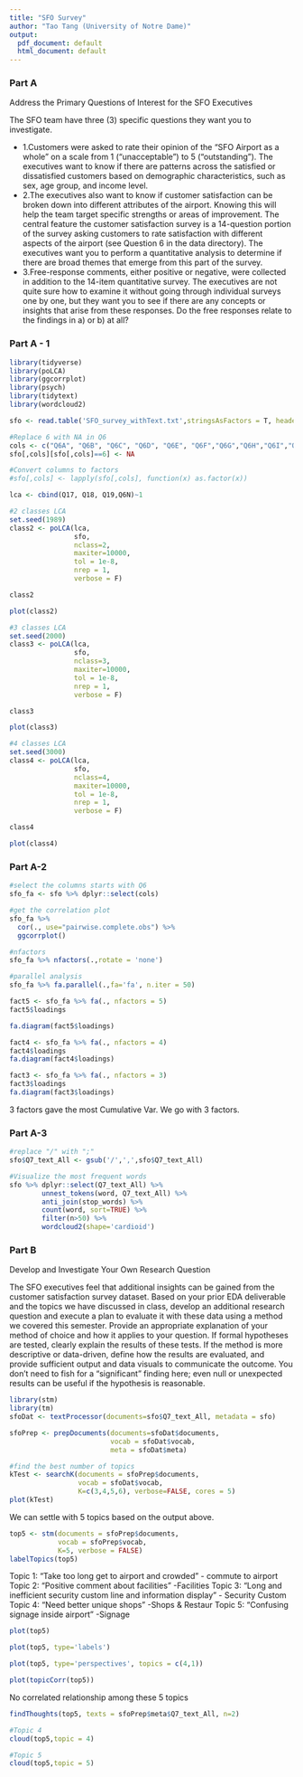 ```yaml
---
title: "SFO Survey"
author: "Tao Tang (University of Notre Dame)"
output:
  pdf_document: default
  html_document: default
---
```



### Part A
Address the Primary Questions of Interest for the SFO Executives

The SFO team have three (3) specific questions they want you to investigate.

- 1.Customers were asked to rate their opinion of the "SFO Airport as a whole" on a scale from 1 ("unacceptable") to 5 ("outstanding"). The executives want to know if there are patterns across the satisfied or dissatisfied customers based on demographic characteristics, such as sex, age group, and income level.
- 2.The executives also want to know if customer satisfaction can be broken down into different attributes of the airport. Knowing this will help the team target specific strengths or areas of improvement. The central feature the customer satisfaction survey is a 14-question portion of the survey asking customers to rate satisfaction with different aspects of the airport (see Question 6 in the data directory). The executives want you to perform a quantitative analysis to determine if there are broad themes that emerge from this part of the survey.
- 3.Free-response comments, either positive or negative, were collected in addition to the 14-item quantitative survey. The executives are not quite sure how to examine it without going through individual surveys one by one, but they want you to see if there are any concepts or insights that arise from these responses. Do the free responses relate to the findings in a) or b) at all?



### Part A - 1

```r
library(tidyverse)
library(poLCA)
library(ggcorrplot)
library(psych)
library(tidytext)
library(wordcloud2)
```


```r
sfo <- read.table('SFO_survey_withText.txt',stringsAsFactors = T, header=T)
```

```r
#Replace 6 with NA in Q6
cols <- c("Q6A", "Q6B", "Q6C", "Q6D", "Q6E", "Q6F","Q6G","Q6H","Q6I","Q6J","Q6K", "Q6L", "Q6M", "Q6N")
sfo[,cols][sfo[,cols]==6] <- NA

#Convert columns to factors
#sfo[,cols] <- lapply(sfo[,cols], function(x) as.factor(x))
```


```r
lca <- cbind(Q17, Q18, Q19,Q6N)~1

#2 classes LCA
set.seed(1989)
class2 <- poLCA(lca,
                sfo,
                nclass=2,
                maxiter=10000,
                tol = 1e-8,
                nrep = 1,
                verbose = F)

class2
```

```r
plot(class2)
```

```r
#3 classes LCA
set.seed(2000)
class3 <- poLCA(lca,
                sfo,
                nclass=3,
                maxiter=10000,
                tol = 1e-8,
                nrep = 1,
                verbose = F)

class3
```

```r
plot(class3)
```

```r
#4 classes LCA
set.seed(3000)
class4 <- poLCA(lca,
                sfo,
                nclass=4,
                maxiter=10000,
                tol = 1e-8,
                nrep = 1,
                verbose = F)

class4
```

```r
plot(class4)
```

### Part A-2
```r
#select the columns starts with Q6
sfo_fa <- sfo %>% dplyr::select(cols)

#get the correlation plot
sfo_fa %>% 
  cor(., use="pairwise.complete.obs") %>% 
  ggcorrplot()
```

```r
#nfactors
sfo_fa %>% nfactors(.,rotate = 'none')
```
```r
#parallel analysis
sfo_fa %>% fa.parallel(.,fa='fa', n.iter = 50)
```


```r
fact5 <- sfo_fa %>% fa(., nfactors = 5)
fact5$loadings
```

```r
fa.diagram(fact5$loadings)
```

```r
fact4 <- sfo_fa %>% fa(., nfactors = 4)
fact4$loadings
fa.diagram(fact4$loadings)
```


```r
fact3 <- sfo_fa %>% fa(., nfactors = 3)
fact3$loadings
fa.diagram(fact3$loadings)
```

3 factors gave the most Cumulative Var. We go with 3 factors. 


### Part A-3

```r
#replace "/" with ";"
sfo$Q7_text_All <- gsub('/',',',sfo$Q7_text_All)

#Visualize the most frequent words 
sfo %>% dplyr::select(Q7_text_All) %>% 
        unnest_tokens(word, Q7_text_All) %>%
        anti_join(stop_words) %>%
        count(word, sort=TRUE) %>%
        filter(n>50) %>%
        wordcloud2(shape='cardioid')
```



### Part B
Develop and Investigate Your Own Research Question

The SFO executives feel that additional insights can be gained from the customer satisfaction survey dataset. Based on your prior EDA deliverable and the topics we have discussed in class, develop an additional research question and execute a plan to evaluate it with these data using a method we covered this semester. Provide an appropriate explanation of your method of choice and how it applies to your question. If formal hypotheses are tested, clearly explain the results of these tests. If the method is more descriptive or data-driven, define how the results are evaluated, and provide sufficient output and data visuals to communicate the outcome. You don’t need to fish for a “significant” finding here; even null or unexpected results can be useful if the hypothesis is reasonable.

```r
library(stm)
library(tm)
sfoDat <- textProcessor(documents=sfo$Q7_text_All, metadata = sfo)
```


```r
sfoPrep <- prepDocuments(documents=sfoDat$documents,
                         vocab = sfoDat$vocab,
                         meta = sfoDat$meta)
```


```r
#find the best number of topics
kTest <- searchK(documents = sfoPrep$documents,
                 vocab = sfoDat$vocab,
                 K=c(3,4,5,6), verbose=FALSE, cores = 5)
plot(kTest)
```

We can settle with 5 topics based on the output above.


```r
top5 <- stm(documents = sfoPrep$documents,
            vocab = sfoPrep$vocab,
            K=5, verbose = FALSE)
labelTopics(top5)
```

Topic 1: "Take too long get to airport and crowded" - commute to airport
Topic 2: "Positive comment about facilities" -Facilities
Topic 3: "Long and inefficient security custom line and information display" - Security Custom
Topic 4: "Need better unique shops" -Shops & Restaur
Topic 5: "Confusing signage inside airport" -Signage




```r
plot(top5)
```



```r
plot(top5, type='labels')
```


```r
plot(top5, type='perspectives', topics = c(4,1))
```


```r
plot(topicCorr(top5))
```

No correlated relationship among these 5 topics


```r
findThoughts(top5, texts = sfoPrep$meta$Q7_text_All, n=2)
```




```r
#Topic 4
cloud(top5,topic = 4)
```



```r
#Topic 5
cloud(top5,topic = 5)
```







